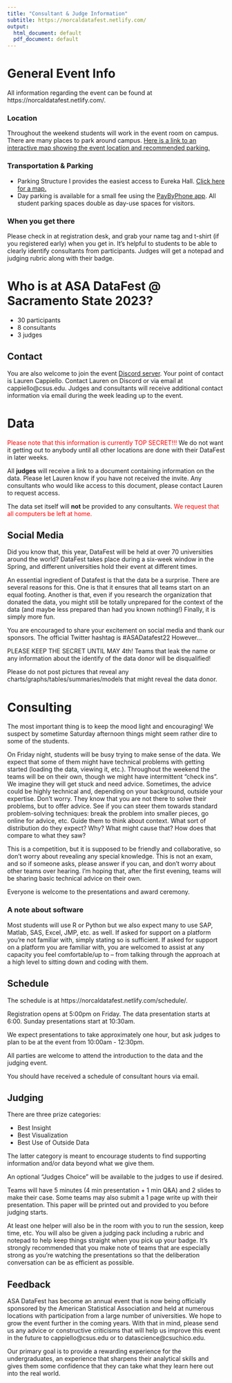 ```yaml
---
title: "Consultant & Judge Information"
subtitle: https://norcaldatafest.netlify.com/
output:
  html_document: default
  pdf_document: default
---
```


# General Event Info 

All information regarding the event can be found at https://norcaldatafest.netlify.com/.

### Location

Throughout the weekend students will work in the event room on campus. There are many places to park around campus. [Here is a link to an interactive map showing the event location and recommended parking.](https://www.google.com/maps/d/u/0/edit?mid=1T37DrPBRhMhvMuvecZpQqAjh7Ilq63c&usp=sharing) 

<!---

Throughout the weekend students will work in the event room on campus. There are many places to park around campus and downtown. [Here is a link to an interactive map showing the cafe, and parking nearby.](https://www.csuchico.edu/maps/campus/?id=1193#!m/316229?ce/0,31642,28505?ct/28506,36245,36247,36246,36473,36472,32703,32116,32115,32092,32068,32015,31198?mc/39.730033800326076,-121.84518098831178?z/17?lvl/0)

--->

### Transportation & Parking

* Parking Structure I provides the easiest access to Eureka Hall. [Click here for a map.](https://www.google.com/maps/d/u/0/edit?mid=1T37DrPBRhMhvMuvecZpQqAjh7Ilq63c&usp=sharing) 
* Day parking is available for a small fee using the [PayByPhone app](https://www.paybyphone.com/drivers/how-it-works#step2). All student parking spaces double as day-use spaces for visitors.

<!---
* There is metered parking (free on weekends) on Citrus Ave and Legion Ave. 
* There is additional free street parking near the Gateway Science Museum. 
* Please don't park in the Bidwell Mansion parking lot or in the residential areas.
* CSU, Chico offers some [further advice about parking](https://www.csuchico.edu/parking/wheretopark.shtml).
--->

### When you get there

Please check in at registration desk, and grab your name tag and t-shirt (if you registered early) when you get in. It's helpful to students to be able to clearly identify consultants from participants. Judges will get a notepad and judging rubric along with their badge. 

# Who is at ASA DataFest @ Sacramento State 2023? 

- 30 participants 
- 8 consultants
- 3 judges

## Contact

You are also welcome to join the event [Discord server](https://discord.gg/3Y33x6REXC). Your point of contact is Lauren Cappiello. Contact Lauren on Discord or via email at cappiello@csus.edu. Judges and consultants will receive additional contact information via email during the week leading up to the event. 

# Data

<span style="color:red">Please note that this information is currently TOP SECRET!!!</span> We do not want it getting out to anybody until all other locations are done with their DataFest in later weeks.

All **judges** will receive a link to a document containing information on the data. Please let Lauren know if you have not received the invite. Any consultants who would like access to this document, please contact Lauren to request access.

The data set itself will **not** be provided to any consultants. <span style="color:red">We request that all computers be left at home.</span>

## Social Media

Did you know that, this year, DataFest will be held at over 70 universities around the world?
DataFest takes place during a six-week window in the Spring, and different universities hold
their event at different times.

An essential ingredient of Datafest is that the data be a surprise. There are several reasons for this. One is that it ensures that all teams start on an equal footing. Another is that, even if you research the organization that donated the data, you might still be totally unprepared for the context of the data (and maybe less prepared than had you known nothing!) Finally, it is simply more fun.

You are encouraged to share your excitement on social media and thank our sponsors. 
The official Twitter hashtag is #ASADatafest22 However...

PLEASE KEEP THE SECRET UNTIL MAY 4th! Teams that leak the name or any information
about the identify of the data donor will be disqualified!

Please do not post pictures that reveal any charts/graphs/tables/summaries/models that might
reveal the data donor.


# Consulting

The most important thing is to keep the mood light and encouraging! We suspect by sometime Saturday afternoon things might seem rather dire to some of the students.

On Friday night, students will be busy trying to make sense of the data. We expect that some of them might have technical problems with getting started (loading the data, viewing it, etc.). Throughout the weekend the teams will be on their own, though we might have intermittent “check ins”. We imagine they will get stuck and need advice. Sometimes, the advice could be highly technical and, depending on your background, outside your expertise. Don't worry. They know that you are not there to solve their problems, but to offer advice. See if you can steer them towards standard problem-solving techniques: break the problem into smaller pieces, go online for advice, etc. Guide them to think about context. What sort of distribution do they expect? Why? What might cause that? How does that compare to what they saw?

This is a competition, but it is supposed to be friendly and collaborative, so don't worry about revealing any special knowledge. This is not an exam, and so if someone asks, please answer if you can, and don't worry about other teams over hearing. I'm hoping that, after the first evening, teams will be sharing basic technical advice on their own.

Everyone is welcome to the presentations and award ceremony.

### A note about software

Most students will use R or Python but we also expect many to use SAP, Matlab, SAS, Excel, JMP, etc. as well. If asked for support on a platform you’re not familiar with, simply stating so is sufficient. If asked for support on a platform you are familiar with, you are welcomed to assist at any capacity you feel comfortable/up to -- from talking through the approach at a high level to sitting down and coding with them.

## Schedule

The schedule is at https://norcaldatafest.netlify.com/schedule/.

Registration opens at 5:00pm on Friday. The data presentation starts at 6:00. Sunday presentations start at 10:30am. 

We expect presentations to take approximately one hour, but ask judges to plan to be at the event from 10:00am - 12:30pm. 

All parties are welcome to attend the introduction to the data and the judging event. 

You should have received a schedule of consultant hours via email. 

<!---
A more detailed schedule of consultant and coordinator hours is in progress and will be posted and emailed to you prior to the event. 

can be found [in this Google document](https://docs.google.com/spreadsheets/d/1BA_FlTaCEctfSfXAAheNxecT38ykV2_xMJ6Ee92ek0g/edit?usp=sharing). If your schedule is incorrect (or you want to add more hours) please contact Robin directly. 

--->

## Judging

There are three prize categories:

- Best Insight
- Best Visualization
- Best Use of Outside Data

The latter category is meant to encourage students to find supporting information and/or data beyond what we give them.

An optional "Judges Choice" will be available to the judges to use if desired. 

Teams will have 5 minutes (4 min presentation + 1 min Q&A) and 2 slides to make their case. Some teams may also submit a 1 page write up with their presentation. This paper will be printed out and provided to you before judging starts. 

At least one helper will also be in the room with you to run the session, keep time, etc. You will also be given a judging pack including a rubric and notepad to help keep things straight when you pick up your badge. It’s strongly recommended that you make note of teams that are especially strong as you're watching the presentations so that the deliberation conversation can be as efficient as possible.

## Feedback

ASA DataFest has become an annual event that is now being officially sponsored by the American Statistical Association and held at numerous locations with participation from a large number of universities. We hope to grow the event further in the coming years. With that in mind, please send us any advice or constructive criticisms that will help us improve this event in the future to cappiello@csus.edu or to datascience@csuchico.edu. 

Our primary goal is to provide a rewarding experience for the undergraduates, an experience that sharpens their analytical skills and gives them some confidence that they can take what they learn here out into the real world.
